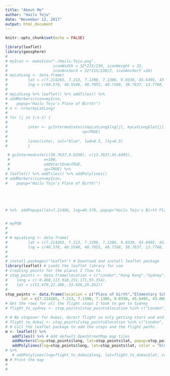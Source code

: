 ---
title: "About Me"
author: "Hailu Teju"
date: "November 12, 2017"
output: html_document
---

```{r setup, include=FALSE}
knitr::opts_chunk$set(echo = FALSE)
```

```{r}

library(leaflet)
library(geosphere)
# 
# myIcon <- makeIcon("./Hailu.Teju.png",
#                    iconWidth = 32*215/230, iconHeight = 32,
#                    iconAnchorX = 32*215/230/2, iconAnchorY =16)
# myLatLong <- data.frame(
#         lat = c(7.214265, 7.213, 7.1398, 7.1386, 9.0338, 45.6495, 43.0008, 37.5490),
#         lng = c(40.578, 40.5548, 40.7055, 40.7168, 38.7637, 13.7768, -78.7890, -77.4534))
# 
# myLatLong %>% leaflet() %>% addTiles() %>% 
# addMarkers(icon=myIcon,
#    popup="Hailu Teju's Place of Birth!")
# n <- nrow(myLatLong)
# 
# for (j in 1:n-1) {
# 
#         inter <- gcIntermediate(c(myLatLong$lng[j], myLatLong$lat[j]), c(myLatLong$lng[j+1], myLatLong$lat[j+1]), n=100, addStartEnd=TRUE,
#                                 sp=TRUE)
#         
#         lines(inter, col="blue", lwd=0.5, lty=0.5)
#         }

 # gcIntermediate(c(38.7637,9.0338), c(13.7637,45.6495),
 #               n=100, 
 #               addStartEnd=TRUE,
 #               sp=TRUE) %>%   
# leaflet() %>% addTiles() %>% addPolylines()
# addMarkers(icon=myIcon,
#    popup="Hailu Teju's Place of Birth!")





# %>%  addPopups(lat=7.21486, lng=40.578, popup="Hailu Teju's Birth Place!",options=popupOptions(closeButton=FALSE))


# myPOB
# 
# 
# # myLatLong <- data.frame(
#         lat = c(7.214265, 7.213, 7.1398, 7.1386, 9.0338, 45.6495, 43.0008, 37.5490),
#         lng = c(40.578, 40.5548, 40.7055, 40.7168, 38.7637, 13.7768, -78.7890, -77.4534))
# 
# 
# install.packages("leaflet") # Download and install leaflet package
library(leaflet) # Loads the leaflet library for use
# Creating points for the places I flew to
# stop_points <- data.frame(location = c("London","Hong Kong","Sydney","Dubai"),
#    long = c(-0.460,113.918,151.171,55.354),
#    lat = c(51.470,22.308,-33.936,25.262))
#    
stop_points <- data.frame(location = c("Place of birth","Elementary School","Middle School","High School", "College. Also taught for 3 years here", "One year at ICTP - in the beautiful Trieste, Italy", "Grad School at SUNY Buffalo - by Niagra Falls", "Currently working here in Richmond, VA"),
       lat = c(7.214265, 7.213, 7.1398, 7.1386, 9.0338, 45.6495, 43.0008, 37.5490),         long = c(40.578, 40.5548, 40.7055, 40.7168, 38.7637, 13.7768, -78.7890, -77.4534))
# Get the rows for all the flight stops I took to get to Sydney
# flight_to_sydney <- stop_points[stop_points$location %in% c("London", "Hong Kong", "Sydney"),]

# # No stopover for Dubai, direct flight so only getting start and end
# flight_to_dubai <- stop_points[stop_points$location %in% c("London", "Dubai"),]
# # Call the leaflet package to add the stops and the flight paths.
m <- leaflet() %>%
   addTiles() %>% # Add default OpenStreetMap map tiles
   addMarkers(lng=stop_points$long, lat=stop_points$lat, popup=stop_points$location) %>%
   addPolylines(lng=stop_points$long, lat=stop_points$lat, color = "blue") 
# %>%
   # addPolylines(lng=flight_to_dubai$long, lat=flight_to_dubai$lat, color = "green")
m # Print the map
# 
# 
```
